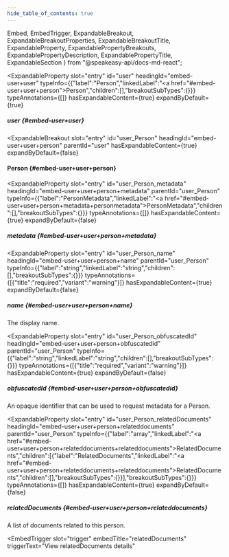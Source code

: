 ```yaml
---
hide_table_of_contents: true
---
```

  Embed,
  EmbedTrigger,
  ExpandableBreakout,
  ExpandableBreakoutProperties,
  ExpandableBreakoutTitle,
  ExpandableProperty,
  ExpandablePropertyBreakouts,
  ExpandablePropertyDescription,
  ExpandablePropertyTitle,
  ExpandableSection
} from "@speakeasy-api/docs-md-react";

<ExpandableSection>

<ExpandableProperty
  slot="entry"
  id="user"
  headingId="embed-user+user"
  typeInfo={{"label":"Person","linkedLabel":"<a href=\"#embed-user+user+person\">Person</a>","children":[],"breakoutSubTypes":{}}}
  typeAnnotations={[]}
  hasExpandableContent={true}
  expandByDefault={true}
>

<ExpandablePropertyTitle slot="title">

##### user \{#embed-user+user\}

</ExpandablePropertyTitle>

<ExpandablePropertyBreakouts slot="breakouts">

<ExpandableBreakout
  slot="entry"
  id="user_Person"
  headingId="embed-user+user+person"
  parentId="user"
  hasExpandableContent={true}
  expandByDefault={false}
>

<ExpandableBreakoutTitle slot="title">

#### Person \{#embed-user+user+person\}

</ExpandableBreakoutTitle>

<ExpandableBreakoutProperties slot="properties">

<ExpandableProperty
  slot="entry"
  id="user_Person_metadata"
  headingId="embed-user+user+person+metadata"
  parentId="user_Person"
  typeInfo={{"label":"PersonMetadata","linkedLabel":"<a href=\"#embed-user+user+person+metadata+personmetadata\">PersonMetadata</a>","children":[],"breakoutSubTypes":{}}}
  typeAnnotations={[]}
  hasExpandableContent={true}
  expandByDefault={false}
>

<ExpandablePropertyTitle slot="title">

##### metadata \{#embed-user+user+person+metadata\}

</ExpandablePropertyTitle>

<ExpandablePropertyBreakouts slot="breakouts">

<Embed slot="embed">

<EmbedTrigger slot="trigger" embedTitle="metadata" triggerText="View metadata details">

<Embedmetadata />

</EmbedTrigger>

</Embed>

</ExpandablePropertyBreakouts>

</ExpandableProperty>

<ExpandableProperty
  slot="entry"
  id="user_Person_name"
  headingId="embed-user+user+person+name"
  parentId="user_Person"
  typeInfo={{"label":"string","linkedLabel":"string","children":[],"breakoutSubTypes":{}}}
  typeAnnotations={[{"title":"required","variant":"warning"}]}
  hasExpandableContent={true}
  expandByDefault={false}
>

<ExpandablePropertyTitle slot="title">

##### name \{#embed-user+user+person+name\}

</ExpandablePropertyTitle>

<ExpandablePropertyDescription slot="description">

The display name.

</ExpandablePropertyDescription>

</ExpandableProperty>

<ExpandableProperty
  slot="entry"
  id="user_Person_obfuscatedId"
  headingId="embed-user+user+person+obfuscatedid"
  parentId="user_Person"
  typeInfo={{"label":"string","linkedLabel":"string","children":[],"breakoutSubTypes":{}}}
  typeAnnotations={[{"title":"required","variant":"warning"}]}
  hasExpandableContent={true}
  expandByDefault={false}
>

<ExpandablePropertyTitle slot="title">

##### obfuscatedId \{#embed-user+user+person+obfuscatedid\}

</ExpandablePropertyTitle>

<ExpandablePropertyDescription slot="description">

An opaque identifier that can be used to request metadata for a Person.

</ExpandablePropertyDescription>

</ExpandableProperty>

<ExpandableProperty
  slot="entry"
  id="user_Person_relatedDocuments"
  headingId="embed-user+user+person+relateddocuments"
  parentId="user_Person"
  typeInfo={{"label":"array","linkedLabel":"<a href=\"#embed-user+user+person+relateddocuments+relateddocuments\">RelatedDocuments</a>","children":[{"label":"RelatedDocuments","linkedLabel":"<a href=\"#embed-user+user+person+relateddocuments+relateddocuments\">RelatedDocuments</a>","children":[],"breakoutSubTypes":{}}],"breakoutSubTypes":{}}}
  typeAnnotations={[]}
  hasExpandableContent={true}
  expandByDefault={false}
>

<ExpandablePropertyTitle slot="title">

##### relatedDocuments \{#embed-user+user+person+relateddocuments\}

</ExpandablePropertyTitle>

<ExpandablePropertyDescription slot="description">

A list of documents related to this person.

</ExpandablePropertyDescription>

<ExpandablePropertyBreakouts slot="breakouts">

<Embed slot="embed">

<EmbedTrigger
  slot="trigger"
  embedTitle="relatedDocuments"
  triggerText="View relatedDocuments details"
>

<Embedrelateddocuments />

</EmbedTrigger>

</Embed>

</ExpandablePropertyBreakouts>

</ExpandableProperty>

</ExpandableBreakoutProperties>

</ExpandableBreakout>

</ExpandablePropertyBreakouts>

</ExpandableProperty>

</ExpandableSection>